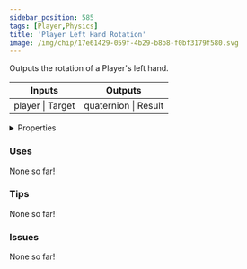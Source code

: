 ```yaml
---
sidebar_position: 585
tags: [Player,Physics]
title: 'Player Left Hand Rotation'
image: /img/chip/17e61429-059f-4b29-b8b8-f0bf3179f580.svg
---
```


Outputs the rotation of a Player's left hand.



<IChip uuid="17e61429-059f-4b29-b8b8-f0bf3179f580"/>

<table><thead><tr><th>Inputs</th><th>Outputs</th></tr></thead><tbody><tr><td>player | Target</td><td>quaternion | Result</td></tr></tbody></table>

<details>
  <summary>Properties</summary>
  <div>
    <div>
    <table>
      <tbody>
        <tr>
          <td>Is beta required?</td>
          <td>No</td>
        </tr>
        <tr>
          <td>Is chip a trolling risk?</td>
          <td>No</td>
        </tr>
        <tr>
          <td>Is chip a role assignment risk?</td>
          <td>No</td>
        </tr>
        <tr>
          <td>Chip UUID</td>
          <td>17e61429-059f-4b29-b8b8-f0bf3179f580</td>
        </tr>
        <tr>
          <td>Room availability</td>
          <td>Available everywhere</td>
        </tr>
      </tbody>
    </table>
    </div>
  </div>
</details>

### Uses

None so far!

### Tips

None so far!

### Issues

None so far!